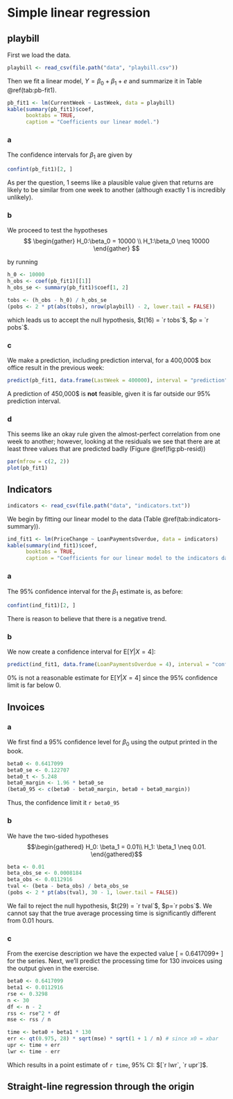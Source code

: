 # Simple linear regression

## playbill
First we load the data.

```r
playbill <- read_csv(file.path("data", "playbill.csv"))
```

Then we fit a linear model, $Y=\beta_0 + \beta_1 + e$
and summarize it in Table \@ref(tab:pb-fit1).

```r
pb_fit1 <- lm(CurrentWeek ~ LastWeek, data = playbill)
kable(summary(pb_fit1)$coef,
      booktabs = TRUE,
      caption = "Coefficients our linear model.")
```

### a {-}
The confidence intervals for $\beta_1$ are given by

```r
confint(pb_fit1)[2, ]
```

As per the question, 1 seems like a plausible value given that returns are
likely to be similar from one week to another (although exactly 1
is incredibly unlikely).

### b {-}
We proceed to test the hypotheses
$$
\begin{gather}
H_0:\beta_0 = 10000 \\
H_1:\beta_0 \neq 10000
\end{gather}
$$

by running

```r
h_0 <- 10000
h_obs <- coef(pb_fit1)[[1]]
h_obs_se <- summary(pb_fit1)$coef[1, 2]

tobs <- (h_obs - h_0) / h_obs_se
(pobs <- 2 * pt(abs(tobs), nrow(playbill) - 2, lower.tail = FALSE))
```

which leads us to accept the null hypothesis, $t(16) = `r tobs`$, $p = `r pobs`$.

### c {-}
We make a prediction, including prediction interval, for a 400,000\$ box
office result in the previous week:

```r
predict(pb_fit1, data.frame(LastWeek = 400000), interval = "prediction")
```

A prediction of 450,000\$ is **not** feasible, given it is far outside
our 95% prediction interval. 

### d {-}
This seems like an okay rule given the almost-perfect correlation from one
week to another; however, looking at the residuals we see that there are at
least three values that are predicted badly (Figure \@ref(fig:pb-resid))

```r
par(mfrow = c(2, 2))
plot(pb_fit1)
```

## Indicators

```r
indicators <- read_csv(file.path("data", "indicators.txt"))
```

We begin by fitting our linear model to the data (Table \@ref(tab:indicators-summary)).

```r
ind_fit1 <- lm(PriceChange ~ LoanPaymentsOverdue, data = indicators)
kable(summary(ind_fit1)$coef,
      booktabs = TRUE,
      caption = "Coefficients for our linear model to the indicators data set.")
```

### a {-}
The 95% confidence interval for the $\beta_1$ estimate is, as before:

```r
confint(ind_fit1)[2, ]
```

There is reason to believe that there is a negative trend.

### b {-}
We now create a confidence interval for $\text{E}[Y|X=4]$:

```r
predict(ind_fit1, data.frame(LoanPaymentsOverdue = 4), interval = "confidence")
```

0% is not a reasonable estimate for $\text{E}[Y|X=4]$ since the 95% confidence
limit is far below 0.

## Invoices

### a {-}
We first find a 95% confidence level for $\beta_0$ using the output printed in
the book.

```r
beta0 <- 0.6417099
beta0_se <- 0.122707
beta0_t <- 5.248
beta0_margin <- 1.96 * beta0_se
(beta0_95 <- c(beta0 - beta0_margin, beta0 + beta0_margin))
```

Thus, the confidence limit it `r beta0_95`

### b {-}

We have the two-sided hypotheses
$$\begin{gathered}
H_0: \beta_1 = 0.01\\
H_1: \beta_1 \neq 0.01.
\end{gathered}$$

```r
beta <- 0.01
beta_obs_se <- 0.0008184
beta_obs <- 0.0112916
tval <- (beta - beta_obs) / beta_obs_se
(pobs <- 2 * pt(abs(tval), 30 - 1, lower.tail = FALSE))
```

We fail to reject the null hypothesis, $t(29) = `r tval`$, $p=`r pobs`$. We
cannot say that the true average processing time is significantly 
different from 0.01 hours.

### c {-}

From the exercise description we have the expected value
\[
\text{Time} = 0.6417099+\text{Invoices}\times 0.0112916
\]
for the series. Next, we'll predict the processing time for 130 invoices using
the output given in the exercise.

```r
beta0 <- 0.6417099
beta1 <- 0.0112916
rse <- 0.3298
n <- 30
df <- n - 2
rss <- rse^2 * df
mse <- rss / n 

time <- beta0 + beta1 * 130
err <- qt(0.975, 28) * sqrt(mse) * sqrt(1 + 1 / n) # since x0 = xbar
upr <- time + err
lwr <- time - err
```

Which results in a point estimate of `r time`, 95% CI: $[`r lwr`, `r upr`]$.


## Straight-line regression through the origin

